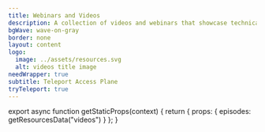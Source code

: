 ```yaml
---
title: Webinars and Videos
description: A collection of videos and webinars that showcase technical conversations about using Teleport
bgWave: wave-on-gray
border: none
layout: content
logo:
  image: ../assets/resources.svg
  alt: videos title image
needWrapper: true
subtitle: Teleport Access Plane
tryTeleport: true
---
```



<EpisodesList episodes={props.episodes} id="videos" kind="webinar" />

export async function getStaticProps(context) {
  return { props: { episodes: getResourcesData("videos") } };
}
